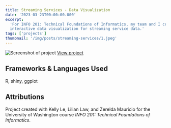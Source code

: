 ```yaml
---
title: Streaming Services - Data Visualization
date: '2023-03-23T00:00:00.000'
excerpt:
  'For INFO 201: Technical Foundations of Informatics, my team and I created an
  interactive data visualization for streaming service data.'
tags: ['projects']
thumbnail: '/img/posts/streaming-services/1.jpeg'
---
```


![Screenshot of project](/img/posts/streaming-services/1.jpeg)
[View project](https://bella-lee.shinyapps.io/info201-final-project/)

## Frameworks & Languages Used

R, shiny, ggplot

## Attributions

Project created with Kelly Le, Lilian Law, and Zerelda Mauricio for the
University of Washington course _INFO 201: Technical Foundations of
Informatics_.

